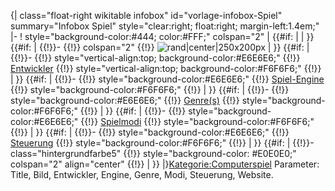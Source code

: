 <includeonly>{| class="float-right wikitable infobox" id="vorlage-infobox-Spiel" summary="Infobox Spiel" style="clear:right; float:right; margin-left:1.4em;"
|-
! style="background-color:#444; color:#FFF;" colspan="2" | {{#if:{{{Titel|}}} | {{{Titel}}} | {{PAGENAME}} }}
{{#if:{{{Bild|}}} | {{!}}- 
{{!}} colspan="2" {{!}} [[Datei:{{{Bild}}}|rand|center|250x200px]]
| }}
{{#if:{{{Entwickler|}}} | {{!}}-
{{!}} style="vertical-align:top; background-color:#E6E6E6;" {{!}} [[Entwickler]]
{{!}} style="vertical-align:top; background-color:#F6F6F6;" {{!}} {{{Entwickler}}} | }}
{{#if:{{{Engine|}}} | {{!}}- 
{{!}} style="background-color:#E6E6E6;" {{!}} [[Spiel-Engine]] 
{{!}} style="background-color:#F6F6F6;" {{!}} {{{Engine}}} | }}
{{#if:{{{Genre|}}} | {{!}}- 
{{!}} style="background-color:#E6E6E6;" {{!}} [[Genre|Genre(s)]] 
{{!}} style="background-color:#F6F6F6;" {{!}} {{{Genre}}} | }}
{{#if:{{{Modi|}}} | {{!}}- 
{{!}} style="background-color:#E6E6E6;" {{!}} [[Spielmodi]] 
{{!}} style="background-color:#F6F6F6;" {{!}} {{{Modi}}} | }}
{{#if:{{{Steuerung|}}} | {{!}}- 
{{!}} style="background-color:#E6E6E6;" {{!}} [[Steuerung]] 
{{!}} style="background-color:#F6F6F6;" {{!}} {{{Steuerung}}} | }}
{{#if:{{{Website|}}} | {{!}}- class="hintergrundfarbe5"
{{!}} style="background-color: #E0E0E0;" colspan="2" align="center" {{!}} {{{Website}}} | }}
|}[[Kategorie:Computerspiel]]</includeonly><noinclude>
{{Infobox Computerspiel
| Bild = Beispiel_Spiel.png
| Entwickler =
* [[Benutzer:Beispiel1|Person 1]]
* [[Benutzer:Beispiel2|Person 2]]
| Engine = [[Beispielengine]]
| Modi = [[Singleplayer|Einzelspieler]]
| Steuerung = Maus und Tastatur
| Website = [http://games.blackpinguin.de/ Internetseite]
}}
Parameter: Title, Bild, Entwickler, Engine, Genre, Modi, Steuerung, Website.
</noinclude>
